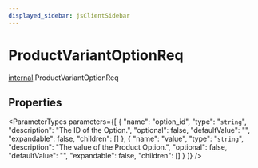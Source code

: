 ```yaml
---
displayed_sidebar: jsClientSidebar
---
```



# ProductVariantOptionReq

[internal](../../modules/internal.mdx).ProductVariantOptionReq

## Properties

<ParameterTypes parameters={[
  {
    "name": "option_id",
    "type": "`string`",
    "description": "The ID of the Option.",
    "optional": false,
    "defaultValue": "",
    "expandable": false,
    "children": []
  },
  {
    "name": "value",
    "type": "`string`",
    "description": "The value of the Product Option.",
    "optional": false,
    "defaultValue": "",
    "expandable": false,
    "children": []
  }
]} />
